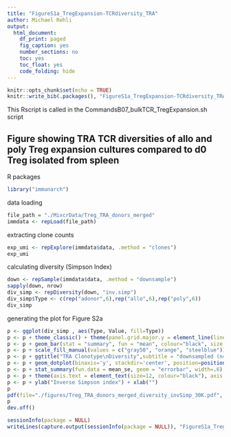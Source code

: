 ```yaml
---
title: "FigureS1a_TregExpansion-TCRdiversity_TRA"
author: Michael Rehli
output: 
  html_document:
    df_print: paged
    fig_caption: yes
    number_sections: no
    toc: yes
    toc_float: yes
    code_folding: hide
---
```


```r
knitr::opts_chunk$set(echo = TRUE)
knitr::write_bib(.packages(), "FigureS1a_TregExpansion-TCRdiversity_TRA.packages.bib")
```

This Rscript is called in the CommandsB07_bulkTCR_TregExpansion.sh script 

## Figure showing TRA TCR diversities of allo and poly Treg expansion cultures compared to d0 Treg isolated from spleen

R packages

```r
library("immunarch")
```

data loading

```r
file_path = "./MixcrData/Treg_TRA_donors_merged"
immdata <- repLoad(file_path)
```

extracting clone counts

```r
exp_umi <- repExplore(immdata$data, .method = "clones")
exp_umi
```

calculating diversity (Simpson Index)

```r
down <- repSample(immdata$data, .method = "downsample")
sapply(down, nrow)
div_simp <- repDiversity(down, "inv.simp")
div_simp$Type <- c(rep("adonor",6),rep("allo",6),rep("poly",6))
div_simp
```

generating the plot for Figure S2a

```r
p <- ggplot(div_simp , aes(Type, Value, fill=Type)) 
p <- p + theme_classic() + theme(panel.grid.major.y = element_line(linetype="dashed", color = "gray")) + theme(legend.position = "none")
p <- p + geom_bar(stat = "summary", fun = "mean", colour="black", size = .5) 
p <- p + scale_fill_manual(values = c("gray50", "orange", "steelblue"))
p <- p + ggtitle("TRA Clonotype\nDiversity",subtitle = "downsampled (n=30K)") + ylim(0,10000)
p <- p + geom_dotplot(binaxis='y', stackdir='center', position=position_dodge(1), dotsize=2.0, colour="black", binwidth=200) 
p <- p + stat_summary(fun.data = mean_se, geom = "errorbar", width=.6)
p <- p + theme(axis.text = element_text(size=12, colour="black"), axis.text.x = element_text(angle = 90, vjust = 0.5, hjust=1))
p <- p + ylab("Inverse Simpson index") + xlab("")
p
pdf(file="./figures/Treg_TRA_donors_merged_diversity_invSimp_30K.pdf", height=3, width=1.75)
p
dev.off()

```

```r
sessionInfo(package = NULL)
writeLines(capture.output(sessionInfo(package = NULL)), "FigureS1a_TregExpansion-TCRdiversity_SessionInfo_TRA.txt")
```


